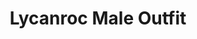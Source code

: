 ---
title: "Lycanroc Male Outfit"
meta_title: "Lycanroc Male Outfit craft"
description: "Craft de Lycanroc Male Outfit"
rank: "a"
draft: false
name: "Lycanroc Male Outfit"
recipe_img: "https://wiki.pokexgames.com/images/a/a8/LycanrocOutfit.png"
level: 96
craft_time: 432000
result: 1
value_npc: 1
ingredients:
  - name: "Leather"
    quantity: 15
    item_img: "https://wiki.pokexgames.com/images/3/3d/Leather.png"
    value_npc: 1
  - name: "Miss Trace"
    quantity: 350
    item_img: "https://wiki.pokexgames.com/images/0/0e/Miss_Trace.png"
    value_npc: 1
  - name: "Ghost Skull"
    quantity: 200
    item_img: "https://wiki.pokexgames.com/images/c/c0/Ghost_Skull.png"
    value_npc: 1
  - name: "Lizard Tail"
    quantity: 40
    item_img: "https://wiki.pokexgames.com/images/e/e8/Lizard_Tail.png"
    value_npc: 1
  - name: "Ten Thousand Dollars"
    quantity: 100
    item_img: "https://wiki.pokexgames.com/images/e/ec/100_Ten_Hundred_Dollars.png"
    value_npc: 1
  - name: "Refined Fashion Point"
    quantity: 20
    item_img: "https://wiki.pokexgames.com/images/6/69/Refined_Fashion_Point.png"
    value_npc: 1
---